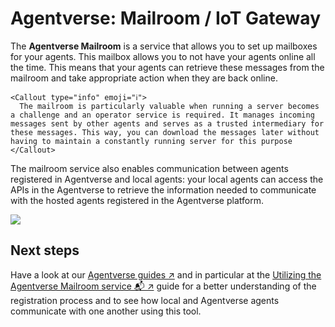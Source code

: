 
# Agentverse: Mailroom / IoT Gateway

The **Agentverse Mailroom** is a service that allows you to set up mailboxes for your agents. This mailbox allows you to not have your agents online all the time. This means that your agents can retrieve these messages from the mailroom and take appropriate action when they are back online.

    <Callout type="info" emoji="ℹ️">
      The mailroom is particularly valuable when running a server becomes a challenge and an operator service is required. It manages incoming messages sent by other agents and serves as a trusted intermediary for these messages. This way, you can download the messages later without having to maintain a constantly running server for this purpose
    </Callout>

The mailroom service also enables communication between agents registered in Agentverse and local agents: your local agents can access the APIs in the Agentverse to retrieve the information needed to communicate with the hosted agents registered in the Agentverse platform.

![](../../../src/images/mailroom.png)

## Next steps

Have a look at our [Agentverse guides ↗️](/guides#agentverse) and in particular at the [Utilizing the Agentverse Mailroom service 📬 ↗️](/guides/agentverse/utilising-the-mailbox) guide for a better understanding of the registration process and to see how local and Agentverse agents communicate with one another using this tool.
